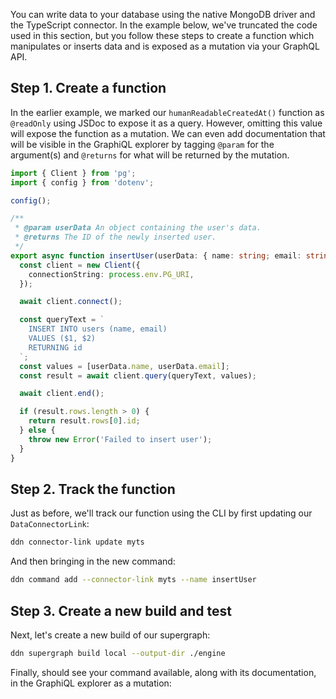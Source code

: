 You can write data to your database using the native MongoDB driver and the TypeScript connector. In the
example below, we've truncated the code used in this section, but you follow these steps to create a function which
manipulates or inserts data and is exposed as a mutation via your GraphQL API.

## Step 1. Create a function

In the earlier example, we marked our `humanReadableCreatedAt()` function as `@readOnly` using JSDoc to expose it as a
query. However, omitting this value will expose the function as a mutation. We can even add documentation that will be
visible in the GraphiQL explorer by tagging `@param` for the argument(s) and `@returns` for what will be returned by the
mutation.

```ts
import { Client } from 'pg';
import { config } from 'dotenv';

config();

/**
 * @param userData An object containing the user's data.
 * @returns The ID of the newly inserted user.
 */
export async function insertUser(userData: { name: string; email: string }): Promise<string> {
  const client = new Client({
    connectionString: process.env.PG_URI,
  });

  await client.connect();

  const queryText = `
    INSERT INTO users (name, email)
    VALUES ($1, $2)
    RETURNING id
  `;
  const values = [userData.name, userData.email];
  const result = await client.query(queryText, values);

  await client.end();

  if (result.rows.length > 0) {
    return result.rows[0].id;
  } else {
    throw new Error('Failed to insert user');
  }
}
```

## Step 2. Track the function

Just as before, we'll track our function using the CLI by first updating our `DataConnectorLink`:

```bash
ddn connector-link update myts
```

And then bringing in the new command:

```bash
ddn command add --connector-link myts --name insertUser
```

## Step 3. Create a new build and test

Next, let's create a new build of our supergraph:

```bash
ddn supergraph build local --output-dir ./engine
```

Finally, should see your command available, along with its documentation, in the GraphiQL explorer as a mutation:

<!-- TODO: Add screenshot of console -->
